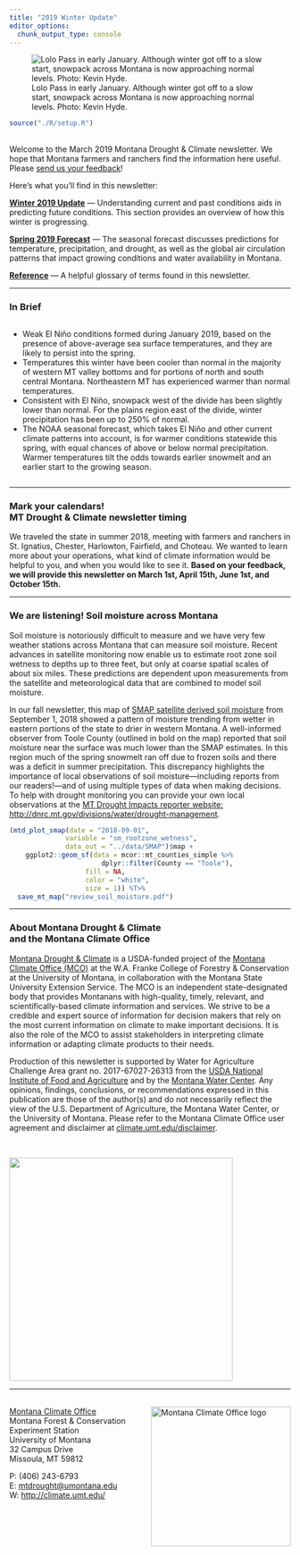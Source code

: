 ```yaml
---
title: "2019 Winter Update"
editor_options: 
  chunk_output_type: console
---
```


![Lolo Pass in early January. Although winter got off to a slow start, snowpack across Montana is now approaching normal levels. Photo: Kevin Hyde.](./img/Kevin_Hyde_Lolo_winter_small.jpg)

```r
source("./R/setup.R")
```

## {-}

Welcome to the March 2019 Montana Drought & Climate newsletter. We hope that Montana farmers and ranchers find the information here useful. Please [send us your feedback](mailto:mtdrought@umontana.edu)!

Here's what you'll find in this newsletter:

[**Winter 2019 Update**](./review.html) --- Understanding current and past conditions aids in predicting future conditions. This section provides an overview of how this winter is progressing.

[**Spring 2019 Forecast**](./forecast.html) --- The seasonal forecast discusses predictions for temperature, precipitation, and drought, as well as the global air circulation patterns that impact growing conditions and water availability in Montana.

[**Reference**](./reference.html) --- A helpful glossary of terms found in this newsletter.

-----

### In Brief {-}

<div style="-webkit-columns: 2 300px;-moz-columns: 2 300px;columns: 2 300px;">
* Weak El Niño conditions formed during January 2019, based on the presence of above-average sea surface temperatures, and they are likely to persist into the spring.
* Temperatures this winter have been cooler than normal in the majority of western MT valley bottoms and for portions of north and south central Montana. Northeastern MT has experienced warmer than normal temperatures.
* Consistent with El Niño, snowpack west of the divide has been slightly lower than normal. For the plains region east of the divide, winter precipitation has been up to 250% of normal.
* The NOAA seasonal forecast, which takes El Niño and other current climate patterns into account, is for warmer conditions statewide this spring, with equal chances of above or below normal precipitation. Warmer temperatures tilt the odds towards earlier snowmelt and an earlier start to the growing season.
</div>

-----

### Mark your calendars!<br>MT Drought & Climate newsletter timing {-}
We traveled the state in summer 2018, meeting with farmers and ranchers in St. Ignatius, Chester, Harlowton, Fairfield, and Choteau. We wanted to learn more about your operations, what kind of climate information would be helpful to you, and when you would like to see it. **Based on your feedback, we will provide this newsletter on March 1st, April 15th, June 1st, and October 15th.**

-----

### We are listening! Soil moisture across Montana {-}

Soil moisture is notoriously difficult to measure and we have very few weather stations across Montana that can measure soil moisture. Recent advances in satellite monitoring now enable us to estimate root zone soil wetness to depths up to three feet, but only at coarse spatial scales of about six miles. These predictions are dependent upon measurements from the satellite and meteorological data that are combined to model soil moisture.
 
In our fall newsletter, this map of [SMAP satellite derived soil moisture](./reference.html) from September 1, 2018 showed a pattern of moisture trending from wetter in eastern portions of the state to drier in western Montana. A well-informed observer from Toole County (outlined in bold on the map) reported that soil moisture near the surface was much lower than the SMAP estimates. In this region much of the spring snowmelt ran off due to frozen soils and there was a deficit in summer precipitation. This discrepancy highlights the importance of local observations of soil moisture---including reports from our readers!---and of using multiple types of data when making decisions. To help with drought monitoring you can provide your own local observations at the [MT Drought Impacts reporter website: http://dnrc.mt.gov/divisions/water/drought-management](http://dnrc.mt.gov/divisions/water/drought-management).

```r

(mtd_plot_smap(date = "2018-09-01",
              variable = "sm_rootzone_wetness",
              data_out = "../data/SMAP")$map +
    ggplot2::geom_sf(data = mcor::mt_counties_simple %>%
                       dplyr::filter(County == "Toole"),
                   fill = NA,
                   color = "white",
                   size = 1)) %T>%
  save_mt_map("review_soil_moisture.pdf")

```

-----

### About **Montana Drought & Climate**<br>and the **Montana Climate Office** {-}
[Montana Drought & Climate](https://climate.umt.edu/mtdrought/) is a USDA-funded project of the [Montana Climate Office (MCO)](https://climate.umt.edu/) at the W.A. Franke College of Forestry & Conservation at the University of Montana, in collaboration with the Montana State University Extension Service. The MCO is an independent state-designated body that provides Montanans with high-quality, timely, relevant, and scientifically-based climate information and services. We strive to be a credible and expert source of information for decision makers that rely on the most current information on climate to make important decisions. It is also the role of the MCO to assist stakeholders in interpreting climate information or adapting climate products to their needs.

Production of this newsletter is supported by Water for Agriculture Challenge Area grant no. 2017-67027-26313 from the [USDA National Institute of Food and Agriculture](https://nifa.usda.gov/) and by the [Montana Water Center](http://www.montanawatercenter.org/). Any opinions, findings, conclusions, or recommendations expressed in this publication are those of the author(s) and do not necessarily reflect the view of the U.S. Department of Agriculture, the Montana Water Center, or the University of Montana. Please refer to the Montana Climate Office user agreement and disclaimer at [climate.umt.edu/disclaimer](http://climate.umt.edu/disclaimer/).

<br>
<div style="text-align: left;">
![](./img/NIFA_logo.jpg){style="width:400px;"}
</div>

-----

<br>
<a href="https://climate.umt.edu/" target="_blank">
  <img src="./img/MCO_logo.svg" alt="Montana Climate Office logo" style="width:250px;float:right;">
</a>
[Montana Climate Office](https://climate.umt.edu/)<br>
Montana Forest & Conservation Experiment Station<br>
University of Montana<br>
32 Campus Drive<br>
Missoula, MT 59812<br>

P: (406) 243-6793<br>
E: [mtdrought@umontana.edu](mailto:mtdrought@umontana.edu)<br>
W: [http://climate.umt.edu/](http://climate.umt.edu/)
